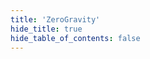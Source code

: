 ```yaml
---
title: 'ZeroGravity'
hide_title: true
hide_table_of_contents: false
---
```



<ChainLayout>
  <ChainHero
    name="ZeroGravity"
    iconUrl="img/og-icon.svg"
    bgColor="#FEA59F"
    scope="testnet"
    chainId="zgtendermint_16600-2"
    nodeVersion="v0.5.0.1"
    token="A0GI"
    stakeUrl=""
    restakeUrl=""
    websiteUrl="https://0g.ai/"
    githubUrl="https://github.com/0glabs/0g-chain"
    xUrl="https://twitter.com/0G_labs"
    discordUrl="http://discord.gg/0glabs"
  />

  <ProductLinks
    appUrl="https://0ghub.org/"
    appImageUrl="img/products/og-app.png"
    explorerUrl="https://0ghub.org/explorer"
    faucetUrl=""
  />

  <ToolsGrid
    chainName="og"
    scope="testnet"
    showInstall={true}
    showUpgrade={true}
    showGenesis={true}
    showCli={true}
    showEndpoints={true}
    showStateSync={true}
    showSnapshot={true}
    showLivePeers={true}
    showSeed={true}
    showAddressBook={true}
    showExplorersList={false}
    showPublicEndpoints={false}
    showUsefulTools={false}
    showUpgradeWatcher={false}
  />

</ChainLayout>
